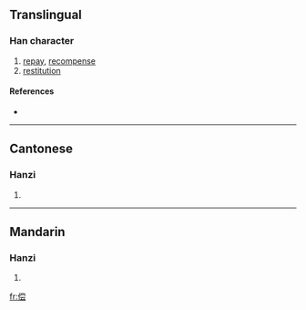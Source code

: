 {{see|償}}
==Translingual==

===Han character===
{{Han char|rn=9|rad=人|as=09|sn=11|four=|canj=人火月戈 (OFBI)}}

# [[repay]], [[recompense]]
# [[restitution]]

====References====
* {{Han ref|kx=0112.071|hdz=10189.070|uh=507F|ud=20607}}

----

==Cantonese==

===Hanzi===
{{yue-hanzi|jyut=|y=seung4}}

# {{defn|Cantonese}}

----

==Mandarin==

===Hanzi===
{{cmn-hanzi|tra=償|pin=[[cháng]] ([[chang2]])|wg=ch'ang<sup>2</sup>}}

# {{defn|Mandarin}}

[[fr:偿]]